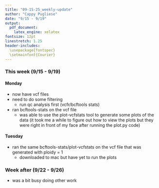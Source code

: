 ```yaml
---
title: "09-15-25_weekly-update"
author: "Cappy Pugliese"
date: "9/15 - 9/19"
output: 
  pdf_document:
    latex_engine: xelatex
fontsize: 12pt
linestretch: 1.25
header-includes:
  \usepackage{fontspec}
  \setmainfont{Courier}
---
```


### This week (9/15 - 9/19)
#### Monday
- now have vcf files
- need to do some filtering
  - run qc analysis first (vcfr/bcftools stats)
- ran bcftools-stats on the vcf file
  - was able to use the plot-vcfstats tool to generate some plots of the data (it took me a while to figure out how to view the plots but they were right in front of my face after running the plot.py code)
  
#### Tuesday
- ran the same bcftools-stats/plot-vcfstats on the vcf file that was generated with ploidy = 1
  - downloaded to mac but have yet to run the plots


### Week after (9/22 - 9/26)
- was a bit busy doing other work